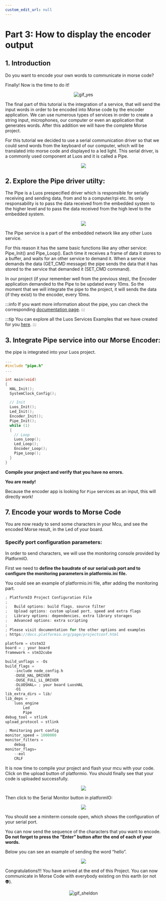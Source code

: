 ```yaml
---
custom_edit_url: null
---
```



# Part 3: How to display the encoder output

## 1. Introduction

Do you want to encode your own words to communicate in morse code?

Finally! Now is the time to do it!

<div align="center">
  <img
    src="https://media.giphy.com/media/3o6UB3VhArvomJHtdK/giphy.gif"
    className="gif_tutorial"
    alt="gif_yes"
  />
</div>

The final part of this tutorial is the integration of a service, that will send the input words in order to be encoded into Morse code by the encoder application. We can use numerous types of services in order to create a string input, microphones, our computer or even an application that generates words. After this addition we will have the complete Morse project.

For this tutorial we decided to use a serial communication driver so that we could send words from the keyboard of our computer, which will be translated into morse code and displayed to a led light. This serial driver, is a commonly used component at Luos and it is called a Pipe.

<div align="center">
  <Image
    src="/img/tutorials/morse/morse-3-1.png"
    darkSrc="/img/tutorials/morse/morse-3-1-dark.png"
  />
</div>

## 2. Explore the Pipe driver utilty:

The Pipe is a Luos prespecified driver which is responsible for serially receiving and sending data, from and to a computer/rpi etc. Its only responsability is to pass the data received from the embedded system to the higher level and to pass the data received from the high level to the embedded system.

<div align="center">
  <Image
    src="/img/tutorials/morse/morse-3-2.png"
    darkSrc="/img/tutorials/morse/morse-3-2-dark.png"
  />
</div>

The Pipe service is a part of the embedded network like any other Luos service.

For this reason it has the same basic functions like any other service: Pipe_Init() and Pipe_Loop(). Each time it receives a frame of data it stores to a buffer, and waits for an other service to demand it. When a service demands the data (GET_CMD message) the pipe sends the data that it has stored to the service that demanded it (SET_CMD command).

In our project (if your remember well from the previous step), the Encoder application demanded to the Pipe to be updated every 10ms. So the moment that we will integrate the pipe to the project, it will sends the data (if they exist) to the encoder, every 10ms.

:::info
If you want more information about the pipe, you can check the corresponding [documentation page](/docs/tools/gate).
:::

:::tip
You can explore all the Luos Services Examples that we have created for you [here](https://github.com/Luos-io/Examples).
:::

## 3. Integrate Pipe service into our Morse Encoder:

the pipe is integrated into your Luos project.

```c
...
#include "pipe.h"
...

int main(void)
{
  HAL_Init();
  SystemClock_Config();

  // Init
  Luos_Init();
  Led_Init();
  Encoder_Init();
  Pipe_Init();
  while (1)
  {
    // Loop
    Luos_Loop();
    Led_Loop();
    Encoder_Loop();
    Pipe_Loop();
  }
}
```

**Compile your project and verify that you have no errors.**

**You are ready!**

Because the encoder app is looking for `Pipe` services as an input, this will directly work!

## 7. Encode your words to Morse Code

You are now ready to send some characters in your Mcu, and see the encoded Morse result, in the Led of your board.

### Specify port configuration parameters:

In order to send characters, we will use the monitoring console provided by PlatformIO.

First we need to **define the baudrate of our serial usb port and to configure the monitoring parameters in platformio.ini file.**

You could see an example of platformio.ini file, after adding the monitoring part.

```c
; PlatformIO Project Configuration File
;
;   Build options: build flags, source filter
;   Upload options: custom upload port, speed and extra flags
;   Library options: dependencies, extra library storages
;   Advanced options: extra scripting
;
; Please visit documentation for the other options and examples
; https://docs.platformio.org/page/projectconf.html

platform = ststm32
board = ; your board
framework = stm32cube

build_unflags = -Os
build_flags =
    -include node_config.h
    -DUSE_HAL_DRIVER
    -DUSE_FULL_LL_DRIVER
    -DLUOSHAL= ; your board LuosHAL
    -O1
lib_extra_dirs = lib/
lib_deps =
    luos_engine
		Led
		Pipe
debug_tool = stlink
upload_protocol = stlink

; Monitoring port config
monitor_speed = 1000000
monitor_filters =
    debug
monitor_flags=
    --eol
    CRLF
```

It is now time to compile your project and flash your mcu with your code. Click on the upload button of platformio. You should finally see that your code is uploaded successfully.

<div align="center">
  <Image src="/img/tutorials/morse/morse-3-3.png" darkSrc="" />
</div>

Then click to the Serial Monitor button in platformIO:

<div align="center">
  <Image src="/img/tutorials/morse/morse-3-4.png" darkSrc="" />
</div>

You should see a miniterm console open, which shows the configuration of your serial port.

You can now send the sequence of the characters that you want to encode. **Do not forget to press the “Enter” button after the end of each of your words.**

Below you can see an example of sending the word “hello”.

<div align="center">
  <Image src="/img/tutorials/morse/morse-3-5.png" darkSrc="" />
</div>

Congratulations!!! You have arrived at the end of this Project. You can now communicate in Morse Code with everybody existing on this earth (or not 👽).

<div align="center">
  <img
    src="https://media.giphy.com/media/xT0xeF9hBOWZzAGEr6/giphy.gif"
    className="gif_tutorial"
    alt="gif_sheldon"
  />
</div>
